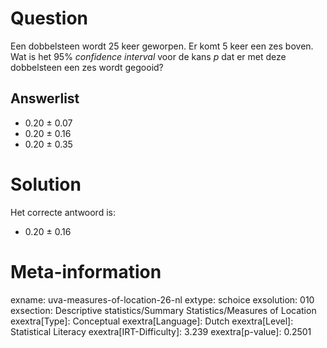 Question
========

Een dobbelsteen wordt 25 keer geworpen. Er komt 5 keer een zes boven.
Wat is het 95% *confidence interval* voor de kans *p* dat er met deze
dobbelsteen een zes wordt gegooid?

Answerlist
----------

* 0.20 ± 0.07
* 0.20 ± 0.16
* 0.20 ± 0.35

Solution
========

Het correcte antwoord is: 

* 0.20 ± 0.16

Meta-information
================
exname: uva-measures-of-location-26-nl
extype: schoice
exsolution: 010
exsection: Descriptive statistics/Summary Statistics/Measures of Location
exextra[Type]: Conceptual
exextra[Language]: Dutch
exextra[Level]: Statistical Literacy
exextra[IRT-Difficulty]: 3.239
exextra[p-value]: 0.2501
